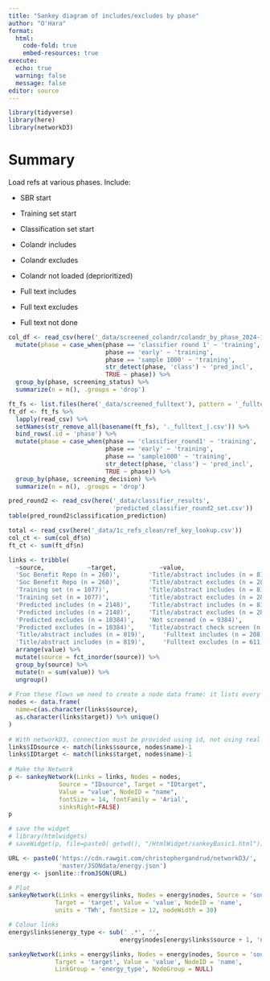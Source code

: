 ```yaml
---
title: "Sankey diagram of includes/excludes by phase"
author: "O'Hara"
format: 
  html:
    code-fold: true
    embed-resources: true
execute:
  echo: true
  warning: false
  message: false
editor: source
---
```


```r
library(tidyverse)
library(here)
library(networkD3)

```

# Summary

Load refs at various phases.  Include:

* SBR start
* Training set start
* Classification set start

* Colandr includes
* Colandr excludes
* Colandr not loaded (deprioritized)

* Full text includes
* Full text excludes
* Full text not done

```r
col_df <- read_csv(here('_data/screened_colandr/colandr_by_phase_2024-12-27.csv')) %>%
  mutate(phase = case_when(phase == 'classifier round 1' ~ 'training',
                           phase == 'early' ~ 'training',
                           phase == 'sample 1000' ~ 'training',
                           str_detect(phase, 'class') ~ 'pred_incl',
                           TRUE ~ phase)) %>%
  group_by(phase, screening_status) %>%
  summarize(n = n(), .groups = 'drop')

ft_fs <- list.files(here('_data/screened_fulltext'), pattern = '_fulltext_', full.names = TRUE) 
ft_df <- ft_fs %>%
  lapply(read_csv) %>%
  setNames(str_remove_all(basename(ft_fs), '._fulltext_|.csv')) %>%
  bind_rows(.id = 'phase') %>%
  mutate(phase = case_when(phase == 'classifier_round1' ~ 'training',
                           phase == 'early' ~ 'training',
                           phase == 'sample1000' ~ 'training',
                           str_detect(phase, 'class') ~ 'pred_incl',
                           TRUE ~ phase)) %>%
  group_by(phase, screening_decision) %>%
  summarize(n = n(), .groups = 'drop')

pred_round2 <- read_csv(here('_data/classifier_results',
                             'predicted_classifier_round2_set.csv'))
table(pred_round2$classification_prediction)

total <- read_csv(here('_data/1c_refs_clean/ref_key_lookup.csv'))
col_ct <- sum(col_df$n)
ft_ct <- sum(ft_df$n)
```


```r
links <- tribble(
  ~source,            ~target,            ~value,
  'Soc Benefit Repo (n = 260)',        'Title/abstract includes (n = 819)',     131,
  'Soc Benefit Repo (n = 260)',        'Title/abstract excludes (n = 2857)',    129,
  'Training set (n = 1077)',           'Title/abstract includes (n = 819)',     147,
  'Training set (n = 1077)',           'Title/abstract excludes (n = 2857)',    930,
  'Predicted includes (n = 2148)',     'Title/abstract includes (n = 819)',     489,
  'Predicted includes (n = 2148)',     'Title/abstract excludes (n = 2857)',   1798,
  'Predicted excludes (n = 10384)',    'Not screened (n = 9384)',              9884,
  'Predicted excludes (n = 10384)',    'Title/abstract check screen (n = 500)', 500,
  'Title/abstract includes (n = 819)',     'Fulltext includes (n = 208)',       208,
  'Title/abstract includes (n = 819)',     'Fulltext excludes (n = 611)',       611) %>%
  arrange(value) %>%
  mutate(source = fct_inorder(source)) %>%
  group_by(source) %>%
  mutate(n = sum(value)) %>%
  ungroup()
 
# From these flows we need to create a node data frame: it lists every entities involved in the flow
nodes <- data.frame(
  name=c(as.character(links$source), 
  as.character(links$target)) %>% unique()
)
 
# With networkD3, connection must be provided using id, not using real name like in the links dataframe.. So we need to reformat it.
links$IDsource <- match(links$source, nodes$name)-1 
links$IDtarget <- match(links$target, nodes$name)-1
 
# Make the Network
p <- sankeyNetwork(Links = links, Nodes = nodes,
              Source = "IDsource", Target = "IDtarget",
              Value = "value", NodeID = "name", 
              fontSize = 14, fontFamily = 'Arial',
              sinksRight=FALSE)
p

# save the widget
# library(htmlwidgets)
# saveWidget(p, file=paste0( getwd(), "/HtmlWidget/sankeyBasic1.html"))
```

```r
URL <- paste0('https://cdn.rawgit.com/christophergandrud/networkD3/',
              'master/JSONdata/energy.json')
energy <- jsonlite::fromJSON(URL)

# Plot
sankeyNetwork(Links = energy$links, Nodes = energy$nodes, Source = 'source',
             Target = 'target', Value = 'value', NodeID = 'name',
             units = 'TWh', fontSize = 12, nodeWidth = 30)

# Colour links
energy$links$energy_type <- sub(' .*', '',
                               energy$nodes[energy$links$source + 1, 'name'])

sankeyNetwork(Links = energy$links, Nodes = energy$nodes, Source = 'source',
             Target = 'target', Value = 'value', NodeID = 'name',
             LinkGroup = 'energy_type', NodeGroup = NULL)

```

